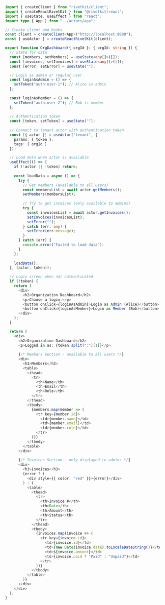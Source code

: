 ```typescript
import { createClient } from "rivetkit/client";
import { createReactRivetKit } from "@rivetkit/react";
import { useState, useEffect } from "react";
import type { App } from "../actors/app";

// Create client and hooks
const client = createClient<App>("http://localhost:8080");
const { useActor } = createReactRivetKit(client);

export function OrgDashboard({ orgId }: { orgId: string }) {
  // State for data
  const [members, setMembers] = useState<any[]>([]);
  const [invoices, setInvoices] = useState<any[]>([]);
  const [error, setError] = useState("");

  // Login as admin or regular user
  const loginAsAdmin = () => {
    setToken("auth:user-1"); // Alice is admin
  };
  
  const loginAsMember = () => {
    setToken("auth:user-2"); // Bob is member
  };
  
  // Authentication token
  const [token, setToken] = useState("");
  
  // Connect to tenant actor with authentication token
  const [{ actor }] = useActor("tenant", { 
    params: { token },
    tags: { orgId }
  });

  // Load data when actor is available
  useEffect(() => {
    if (!actor || !token) return;
    
    const loadData = async () => {
      try {
        // Get members (available to all users)
        const membersList = await actor.getMembers();
        setMembers(membersList);
        
        // Try to get invoices (only available to admins)
        try {
          const invoicesList = await actor.getInvoices();
          setInvoices(invoicesList);
          setError("");
        } catch (err: any) {
          setError(err.message);
        }
      } catch (err) {
        console.error("Failed to load data");
      }
    };
    
    loadData();
  }, [actor, token]);

  // Login screen when not authenticated
  if (!token) {
    return (
      <div>
        <h2>Organization Dashboard</h2>
        <p>Choose a login:</p>
        <button onClick={loginAsAdmin}>Login as Admin (Alice)</button>
        <button onClick={loginAsMember}>Login as Member (Bob)</button>
      </div>
    );
  }

  return (
    <div>
      <h2>Organization Dashboard</h2>
      <p>Logged in as: {token.split(":")[1]}</p>
      
      {/* Members Section - available to all users */}
      <div>
        <h3>Members</h3>
        <table>
          <thead>
            <tr>
              <th>Name</th>
              <th>Email</th>
              <th>Role</th>
            </tr>
          </thead>
          <tbody>
            {members.map(member => (
              <tr key={member.id}>
                <td>{member.name}</td>
                <td>{member.email}</td>
                <td>{member.role}</td>
              </tr>
            ))}
          </tbody>
        </table>
      </div>
      
      {/* Invoices Section - only displayed to admins */}
      <div>
        <h3>Invoices</h3>
        {error ? (
          <div style={{ color: "red" }}>{error}</div>
        ) : (
          <table>
            <thead>
              <tr>
                <th>Invoice #</th>
                <th>Date</th>
                <th>Amount</th>
                <th>Status</th>
              </tr>
            </thead>
            <tbody>
              {invoices.map(invoice => (
                <tr key={invoice.id}>
                  <td>{invoice.id}</td>
                  <td>{new Date(invoice.date).toLocaleDateString()}</td>
                  <td>${invoice.amount}</td>
                  <td>{invoice.paid ? "Paid" : "Unpaid"}</td>
                </tr>
              ))}
            </tbody>
          </table>
        )}
      </div>
    </div>
  );
}
```
